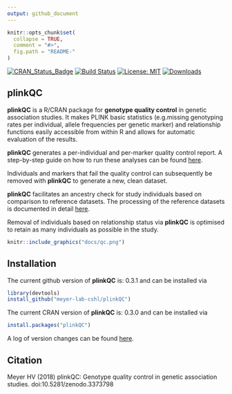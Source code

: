```yaml
---
output: github_document
---
```


```r
knitr::opts_chunk$set(
  collapse = TRUE,
  comment = "#>",
  fig.path = "README-"
)
```

[![CRAN_Status_Badge](http://www.r-pkg.org/badges/version/plinkQC)](https://cran.r-project.org/package=plinkQC)
[![Build Status](https://travis-ci.org/meyer-lab-cshl/plinkQC.svg?branch=master)](https://travis-ci.org/meyer-lab-cshl/plinkQC)
[![License: MIT](https://img.shields.io/badge/License-MIT-yellow.svg)](https://opensource.org/licenses/MIT)
[![Downloads](http://cranlogs.r-pkg.org/badges/grand-total/plinkQC?color=blue)](https://cran.r-project.org/package=plinkQC)


## <i class="fa fa-map" aria-hidden="true"></i> plinkQC

**plinkQC** is a R/CRAN package for **genotype quality control** in genetic
association studies. It makes PLINK basic statistics (e.g.missing genotyping
rates per individual, allele frequencies per genetic marker) and relationship
functions easily accessible from within R and allows for automatic evaluation
of the results.

**plinkQC** generates a per-individual and per-marker quality control report.
A step-by-step guide on how to run these analyses can be found [here](https://meyer-lab-cshl.github.io/plinkQC/articles/plinkQC.html).

Individuals and markers that fail the quality control can subsequently be
removed with **plinkQC** to generate a new, clean dataset.

**plinkQC** facilitates an ancestry check for study individuals based on
comparison to reference datasets. The processing of the reference datasets is
documented in detail
[here](https://meyer-lab-cshl.github.io/plinkQC/articles/AncestryCheck.html).

Removal of individuals based on relationship status via **plinkQC** is optimised
to retain as many individuals as possible in the study.

```r
knitr::include_graphics("docs/qc.png")
```

## <i class="fa fa-rocket" aria-hidden="true"></i> Installation

The current github version of **plinkQC**  is: 0.3.1 and can be
installed via
```r
library(devtools)
install_github("meyer-lab-cshl/plinkQC")
```

The current CRAN version of **plinkQC**  is: 0.3.0 and can be
installed via
```r
install.packages("plinkQC")
```

A log of version changes can be found [here](news/index.html).

## <i class="fa fa-pencil" aria-hidden="true"></i> Citation
Meyer HV (2018) plinkQC: Genotype quality control in genetic association
studies. doi:10.5281/zenodo.3373798
